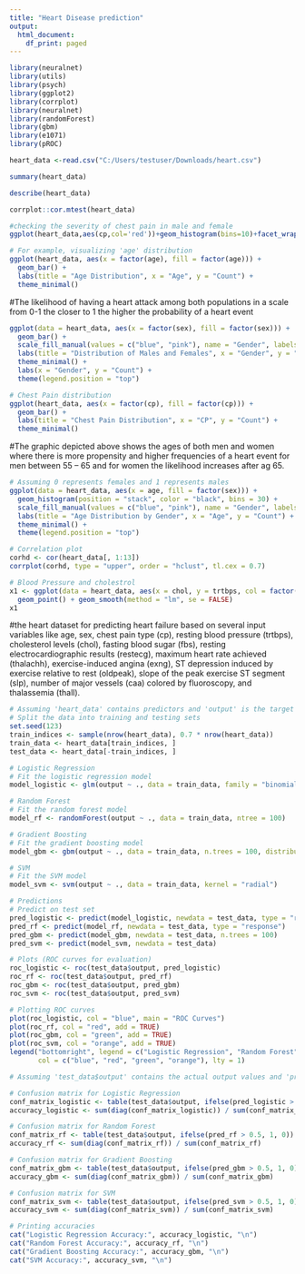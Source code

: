---
title: "Heart Disease prediction"
output:
  html_document:
    df_print: paged
---

```{r}
library(neuralnet)
library(utils)
library(psych)
library(ggplot2)
library(corrplot)
library(neuralnet)
library(randomForest)
library(gbm)
library(e1071)
library(pROC)
```

```{r}
heart_data <-read.csv("C:/Users/testuser/Downloads/heart.csv")
```

```{r}
summary(heart_data)
```
```{r}
describe(heart_data)
```

```{r}
corrplot::cor.mtest(heart_data)
```

```{r}
#checking the severity of chest pain in male and female
ggplot(heart_data,aes(cp,col='red'))+geom_histogram(bins=10)+facet_wrap(vars(output))

```

```{r}
# For example, visualizing 'age' distribution 
ggplot(heart_data, aes(x = factor(age), fill = factor(age))) + 
  geom_bar() +  
  labs(title = "Age Distribution", x = "Age", y = "Count") +  
  theme_minimal() 
```

#The likelihood of having a heart attack among both populations in a scale from 0-1 the closer to 1 the higher the probability of a heart event
```{r}
ggplot(data = heart_data, aes(x = factor(sex), fill = factor(sex))) +
  geom_bar() +
  scale_fill_manual(values = c("blue", "pink"), name = "Gender", labels = c("Female", "Male")) + 
  labs(title = "Distribution of Males and Females", x = "Gender", y = "Count") +
  theme_minimal() +
  labs(x = "Gender", y = "Count") +  
  theme(legend.position = "top") 
```



```{r}
# Chest Pain distribution 
ggplot(heart_data, aes(x = factor(cp), fill = factor(cp))) + 
  geom_bar() +
  labs(title = "Chest Pain Distribution", x = "CP", y = "Count") +
  theme_minimal()
```

#The graphic depicted above shows the ages of both men and women where there is more propensity and higher frequencies of a heart event for men between 55 – 65 and for women the likelihood increases after ag 65.
```{r}
# Assuming 0 represents females and 1 represents males
ggplot(data = heart_data, aes(x = age, fill = factor(sex))) +
  geom_histogram(position = "stack", color = "black", bins = 30) +
  scale_fill_manual(values = c("blue", "pink"), name = "Gender", labels = c("Female", "Male")) +  
  labs(title = "Age Distribution by Gender", x = "Age", y = "Count") +
  theme_minimal() +
  theme(legend.position = "top")  
```


```{r}
# Correlation plot
corhd <- cor(heart_data[, 1:13])
corrplot(corhd, type = "upper", order = "hclust", tl.cex = 0.7)
```

```{r}
# Blood Pressure and cholestrol 
x1 <- ggplot(data = heart_data, aes(x = chol, y = trtbps, col = factor(sex))) +
  geom_point() + geom_smooth(method = "lm", se = FALSE)
x1
```



#the heart dataset for predicting heart failure based on several input variables like age, sex, chest pain type (cp), resting blood pressure (trtbps), cholesterol levels (chol), fasting blood sugar (fbs), resting electrocardiographic results (restecg), maximum heart rate achieved (thalachh), exercise-induced angina (exng), ST depression induced by exercise relative to rest (oldpeak), slope of the peak exercise ST segment (slp), number of major vessels (caa) colored by fluoroscopy, and thalassemia (thall).
```{r}
# Assuming 'heart_data' contains predictors and 'output' is the target variable
# Split the data into training and testing sets
set.seed(123)
train_indices <- sample(nrow(heart_data), 0.7 * nrow(heart_data))
train_data <- heart_data[train_indices, ]
test_data <- heart_data[-train_indices, ]
```

```{r}
# Logistic Regression
# Fit the logistic regression model
model_logistic <- glm(output ~ ., data = train_data, family = "binomial")

# Random Forest
# Fit the random forest model
model_rf <- randomForest(output ~ ., data = train_data, ntree = 100)

# Gradient Boosting
# Fit the gradient boosting model
model_gbm <- gbm(output ~ ., data = train_data, n.trees = 100, distribution = "bernoulli")

# SVM
# Fit the SVM model
model_svm <- svm(output ~ ., data = train_data, kernel = "radial")
```

```{r}
# Predictions
# Predict on test set
pred_logistic <- predict(model_logistic, newdata = test_data, type = "response")
pred_rf <- predict(model_rf, newdata = test_data, type = "response")
pred_gbm <- predict(model_gbm, newdata = test_data, n.trees = 100)
pred_svm <- predict(model_svm, newdata = test_data)

# Plots (ROC curves for evaluation)
roc_logistic <- roc(test_data$output, pred_logistic)
roc_rf <- roc(test_data$output, pred_rf)
roc_gbm <- roc(test_data$output, pred_gbm)
roc_svm <- roc(test_data$output, pred_svm)

# Plotting ROC curves
plot(roc_logistic, col = "blue", main = "ROC Curves")
plot(roc_rf, col = "red", add = TRUE)
plot(roc_gbm, col = "green", add = TRUE)
plot(roc_svm, col = "orange", add = TRUE)
legend("bottomright", legend = c("Logistic Regression", "Random Forest", "Gradient Boosting", "SVM"),
       col = c("blue", "red", "green", "orange"), lty = 1)
```
```{r}
# Assuming 'test_data$output' contains the actual output values and 'pred_logistic'/'pred_rf'/'pred_gbm'/'pred_svm' contain predicted values for Logistic Regression, Random Forest, Gradient Boosting, and SVM respectively

# Confusion matrix for Logistic Regression
conf_matrix_logistic <- table(test_data$output, ifelse(pred_logistic > 0.5, 1, 0))
accuracy_logistic <- sum(diag(conf_matrix_logistic)) / sum(conf_matrix_logistic)

# Confusion matrix for Random Forest
conf_matrix_rf <- table(test_data$output, ifelse(pred_rf > 0.5, 1, 0))
accuracy_rf <- sum(diag(conf_matrix_rf)) / sum(conf_matrix_rf)

# Confusion matrix for Gradient Boosting
conf_matrix_gbm <- table(test_data$output, ifelse(pred_gbm > 0.5, 1, 0))
accuracy_gbm <- sum(diag(conf_matrix_gbm)) / sum(conf_matrix_gbm)

# Confusion matrix for SVM
conf_matrix_svm <- table(test_data$output, ifelse(pred_svm > 0.5, 1, 0))
accuracy_svm <- sum(diag(conf_matrix_svm)) / sum(conf_matrix_svm)

# Printing accuracies
cat("Logistic Regression Accuracy:", accuracy_logistic, "\n")
cat("Random Forest Accuracy:", accuracy_rf, "\n")
cat("Gradient Boosting Accuracy:", accuracy_gbm, "\n")
cat("SVM Accuracy:", accuracy_svm, "\n")

```








